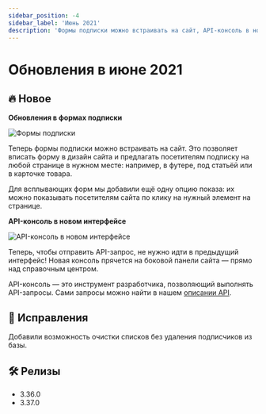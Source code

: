 ```yaml
---
sidebar_position: -4
sidebar_label: 'Июнь 2021'
description: 'Формы подписки можно встраивать на сайт, API-консоль в новом интерфейсе и некоторые исправления'
---
```



# Обновления в июне 2021

## 🔥 Новое

**Обновления в формах подписки**

<p align="left">
  <img src={subscribeForm} alt="Формы подписки" />
</p>

Теперь формы подписки можно встраивать на сайт. Это позволяет вписать форму в дизайн сайта и предлагать посетителям подписку на любой странице в нужном месте: например, в футере, под статьёй или в карточке товара.

Для всплывающих форм мы добавили ещё одну опцию показа: их можно показывать посетителям сайта по клику на нужный элемент на странице.

**API-консоль в новом интерфейсе**

<p align="left">
  <img src={APIconsole} alt="API-консоль в новом интерфейсе" />
</p>

Теперь, чтобы отправить API-запрос, не нужно идти в предыдущий интерфейс! Новая консоль прячется на боковой панели сайта — прямо над справочным центром.

API-консоль — это инструмент разработчика, позволяющий выполнять API-запросы. Сами запросы можно найти в нашем [описании API](https://sendsay.ru/api/api.html).

## 🐛 Исправления

Добавили возможность очистки списков без удаления подписчиков из базы.

## 🛠️ Релизы

- 3.36.0
- 3.37.0
